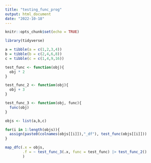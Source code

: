 ```yaml
---
title: "testing_func_prog"
output: html_document
date: "2022-10-18"
---
```


```r
knitr::opts_chunk$set(echo = TRUE)
```


```r
library(tidyverse)

a = tibble(a = c(1,2,3,4))
b = tibble(b = c(2,4,6,8))
c = tibble(c = c(1,4,9,16))


```

```r
test_func <- function(obj){
  obj * 2
}

test_func_2 <- function(obj){
  obj + 3
}

test_func_3 <- function(obj, func){
  func(obj)
}
```

```r
objs <- list(a,b,c)

for(i in 1:length(objs)){
  assign(paste0(colnames(objs[[i]]),"_df"), test_func(objs[[i]]))
}

map_dfc(.x = objs, 
        .f = ~ test_func_3(.x, func = test_func) |> test_func_2()
        )
```

